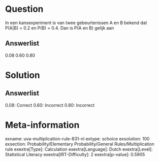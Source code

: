 Question
========

In een kansexperiment is van twee gebeurtenissen A en B bekend dat
P(A\|B) = 0.2 en P(B) = 0.4. Dan is P(A en B) gelijk aan

Answerlist
----------

0.08
0.60
0.80

Solution
========

Answerlist
----------

0.08: Correct
0.60: Incorrect
0.80: Incorrect

Meta-information
================
exname: uva-multiplication-rule-831-nl
extype: schoice
exsolution: 100
exsection: Probability/Elementary Probability/General Rules/Multiplication rule
exextra[Type]: Calculation
exextra[Language]: Dutch
exextra[Level]: Statistical Literacy
exextra[IRT-Difficulty]: 2
exextra[p-value]: 0.5905
